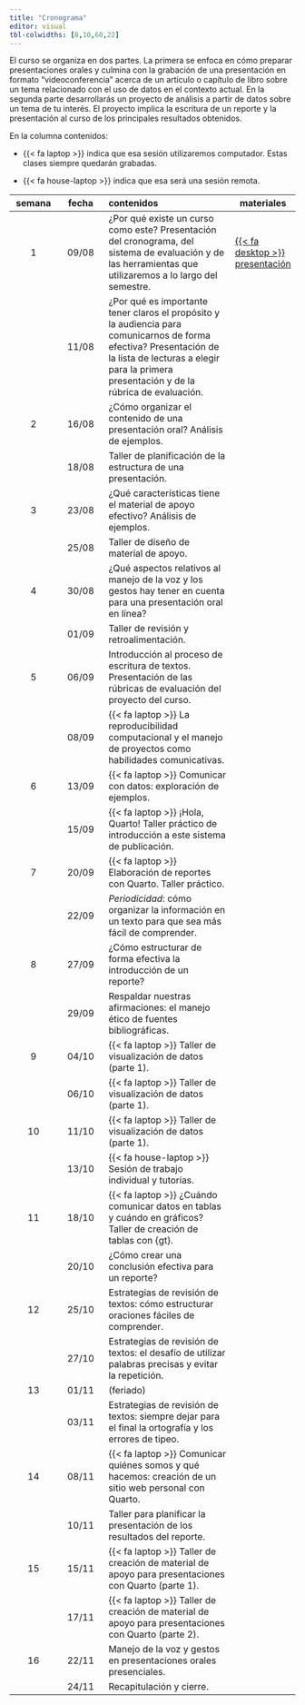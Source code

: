 ```yaml
---
title: "Cronograma"
editor: visual
tbl-colwidths: [8,10,60,22]
---
```


El curso se organiza en dos partes. La primera se enfoca en cómo preparar presentaciones orales y culmina con la grabación de una presentación en formato "videoconferencia" acerca de un artículo o capítulo de libro sobre un tema relacionado con el uso de datos en el contexto actual. En la segunda parte desarrollarás un proyecto de análisis a partir de datos sobre un tema de tu interés. El proyecto implica la escritura de un reporte y la presentación al curso de los principales resultados obtenidos.

En la columna contenidos:

-   

    {{< fa laptop >}} indica que esa sesión utilizaremos computador. Estas clases siempre quedarán grabadas.

-   

    {{< fa house-laptop >}} indica que esa será una sesión remota.

| semana | fecha | contenidos                                                                                                                                                                                                     | materiales                                  |
|:-----------:|:-----------:|:----------------------------------|-------------|
|   1    | 09/08 | ¿Por qué existe un curso como este? Presentación del cronograma, del sistema de evaluación y de las herramientas que utilizaremos a lo largo del semestre.                                                     | [{{< fa desktop >}} presentación](probando) |
|        | 11/08 | ¿Por qué es importante tener claros el propósito y la audiencia para comunicarnos de forma efectiva? Presentación de la lista de lecturas a elegir para la primera presentación y de la rúbrica de evaluación. |                                             |
|   2    | 16/08 | ¿Cómo organizar el contenido de una presentación oral? Análisis de ejemplos.                                                                                                                                   |                                             |
|        | 18/08 | Taller de planificación de la estructura de una presentación.                                                                                                                                                  |                                             |
|   3    | 23/08 | ¿Qué características tiene el material de apoyo efectivo? Análisis de ejemplos.                                                                                                                                |                                             |
|        | 25/08 | Taller de diseño de material de apoyo.                                                                                                                                                                         |                                             |
|   4    | 30/08 | ¿Qué aspectos relativos al manejo de la voz y los gestos hay tener en cuenta para una presentación oral en línea?                                                                                              |                                             |
|        | 01/09 | Taller de revisión y retroalimentación.                                                                                                                                                                        |                                             |
|   5    | 06/09 | Introducción al proceso de escritura de textos. Presentación de las rúbricas de evaluación del proyecto del curso.                                                                                             |                                             |
|        | 08/09 | {{< fa laptop >}} La reproducibilidad computacional y el manejo de proyectos como habilidades comunicativas.                                                                                                   |                                             |
|   6    | 13/09 | {{< fa laptop >}} Comunicar con datos: exploración de ejemplos.                                                                                                                                                |                                             |
|        | 15/09 | {{< fa laptop >}} ¡Hola, Quarto! Taller práctico de introducción a este sistema de publicación.                                                                                                                |                                             |
|   7    | 20/09 | {{< fa laptop >}} Elaboración de reportes con Quarto. Taller práctico.                                                                                                                                         |                                             |
|        | 22/09 | *Periodicidad*: cómo organizar la información en un texto para que sea más fácil de comprender.                                                                                                                |                                             |
|   8    | 27/09 | ¿Cómo estructurar de forma efectiva la introducción de un reporte?                                                                                                                                             |                                             |
|        | 29/09 | Respaldar nuestras afirmaciones: el manejo ético de fuentes bibliográficas.                                                                                                                                    |                                             |
|   9    | 04/10 | {{< fa laptop >}} Taller de visualización de datos (parte 1).                                                                                                                                                  |                                             |
|        | 06/10 | {{< fa laptop >}} Taller de visualización de datos (parte 1).                                                                                                                                                  |                                             |
|   10   | 11/10 | {{< fa laptop >}} Taller de visualización de datos (parte 1).                                                                                                                                                  |                                             |
|        | 13/10 | {{< fa house-laptop >}} Sesión de trabajo individual y tutorías.                                                                                                                                               |                                             |
|   11   | 18/10 | {{< fa laptop >}} ¿Cuándo comunicar datos en tablas y cuándo en gráficos? Taller de creación de tablas con {gt}.                                                                                               |                                             |
|        | 20/10 | ¿Cómo crear una conclusión efectiva para un reporte?                                                                                                                                                           |                                             |
|   12   | 25/10 | Estrategias de revisión de textos: cómo estructurar oraciones fáciles de comprender.                                                                                                                           |                                             |
|        | 27/10 | Estrategias de revisión de textos: el desafío de utilizar palabras precisas y evitar la repetición.                                                                                                            |                                             |
|   13   | 01/11 | (feriado)                                                                                                                                                                                                      |                                             |
|        | 03/11 | Estrategias de revisión de textos: siempre dejar para el final la ortografía y los errores de tipeo.                                                                                                           |                                             |
|   14   | 08/11 | {{< fa laptop >}} Comunicar quiénes somos y qué hacemos: creación de un sitio web personal con Quarto.                                                                                                         |                                             |
|        | 10/11 | Taller para planificar la presentación de los resultados del reporte.                                                                                                                                          |                                             |
|   15   | 15/11 | {{< fa laptop >}} Taller de creación de material de apoyo para presentaciones con Quarto (parte 1).                                                                                                            |                                             |
|        | 17/11 | {{< fa laptop >}} Taller de creación de material de apoyo para presentaciones con Quarto (parte 2).                                                                                                            |                                             |
|   16   | 22/11 | Manejo de la voz y gestos en presentaciones orales presenciales.                                                                                                                                               |                                             |
|        | 24/11 | Recapitulación y cierre.                                                                                                                                                                                       |                                             |
